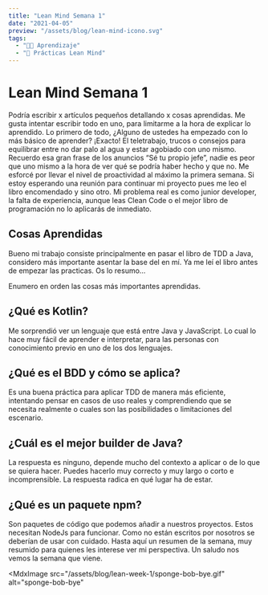 ```yaml
---
title: "Lean Mind Semana 1"
date: "2021-04-05"
preview: "/assets/blog/lean-mind-icono.svg"
tags:
  - "👨‍💻 Aprendizaje"
  - "📘 Prácticas Lean Mind"
---
```


# Lean Mind Semana 1

Podría escribir x artículos pequeños detallando x cosas aprendidas. Me gusta
intentar escribir todo en uno, para limitarme a la hora de explicar lo
aprendido. Lo primero de todo, ¿Alguno de ustedes ha empezado con lo más básico
de aprender? ¡Exacto! El teletrabajo, trucos o consejos para equilibrar entre no
dar palo al agua y estar agobiado con uno mismo. Recuerdo esa gran frase de los
anuncios “Sé tu propio jefe”, nadie es peor que uno mismo a la hora de ver qué
se podría haber hecho y que no. Me esforcé por llevar el nivel de proactividad
al máximo la primera semana. Si estoy esperando una reunión para continuar mi
proyecto pues me leo el libro encomendado y sino otro. Mi problema real es como
junior developer, la falta de experiencia, aunque leas Clean Code o el mejor
libro de programación no lo aplicarás de inmediato.

## Cosas Aprendidas

Bueno mi trabajo consiste principalmente en pasar el libro de TDD a Java,
considero más importante asentar la base del en mí. Ya me leí el libro antes de
empezar las practicas. Os lo resumo…

<MdxImage src="/assets/blog/lean-week-1/life-is-test.gif" alt="life-is-test"></MdxImage>
Enumero en orden las cosas más importantes aprendidas.

## ¿Qué es Kotlin?

Me sorprendió ver un lenguaje que está entre Java y JavaScript. Lo cual lo hace
muy fácil de aprender e interpretar, para las personas con conocimiento previo
en uno de los dos lenguajes.

## ¿Qué es el BDD y cómo se aplica?

Es una buena práctica para aplicar TDD de manera más eficiente, intentando
pensar en casos de uso reales y comprendiendo que se necesita realmente o cuales
son las posibilidades o limitaciones del escenario.

## ¿Cuál es el mejor builder de Java?

La respuesta es ninguno, depende mucho del contexto a aplicar o de lo que se
quiera hacer. Puedes hacerlo muy correcto y muy largo o corto e incomprensible.
La respuesta radica en qué lugar ha de estar.

## ¿Qué es un paquete npm?

Son paquetes de código que podemos añadir a nuestros proyectos. Estos necesitan
NodeJs para funcionar. Como no están escritos por nosotros se deberían de usar
con cuidado. Hasta aquí un resumen de la semana, muy resumido para quienes les
interese ver mi perspectiva. Un saludo nos vemos la semana que viene.

<MdxImage
  src="/assets/blog/lean-week-1/sponge-bob-bye.gif"
  alt="sponge-bob-bye"
></MdxImage>
